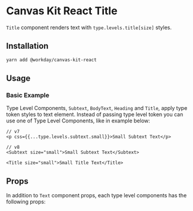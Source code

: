


<Meta title="Components/Text/Title/React" />

# Canvas Kit React Title

`Title` component renders text with `type.levels.title[size]` styles.

## Installation

```sh
yarn add @workday/canvas-kit-react
```

## Usage

### Basic Example

Type Level Components, `Subtext`, `BodyText`, `Heading` and `Title`, apply type token styles to text
element. Instead of passing type level token you can use one of Type Level Components, like in
example below:

```tsx
// v7
<p css={{...type.levels.subtext.small}}>Small Subtext Text</p>

// v8
<Subtext size="small">Small Subtext Text</Subtext>
```

```tsx
<Title size="small">Small Title Text</Title>
```

<ExampleCodeBlock code={Basic} />

## Props

In addition to `Text` component props, each type level components has the following props:

<ArgsTable of={TypeLevelComponent} />
